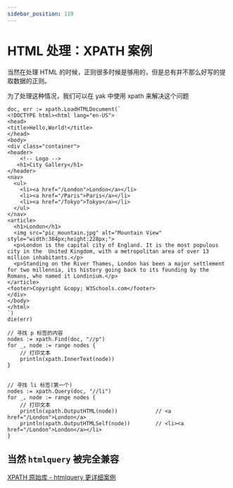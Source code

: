 ---
sidebar_position: 119
---

# HTML 处理：XPATH 案例

当然在处理 HTML 的时候，正则很多时候是够用的，但是总有并不那么好写的提取数据的正则。

为了处理这种情况，我们可以在 yak 中使用 xpath 来解决这个问题

```yak
doc, err := xpath.LoadHTMLDocument(`
<!DOCTYPE html><html lang="en-US">
<head>
<title>Hello,World!</title>
</head>
<body>
<div class="container">
<header>
    <!-- Logo -->
   <h1>City Gallery</h1>
</header>
<nav>
  <ul>
    <li><a href="/London">London</a></li>
    <li><a href="/Paris">Paris</a></li>
    <li><a href="/Tokyo">Tokyo</a></li>
  </ul>
</nav>
<article>
  <h1>London</h1>
  <img src="pic_mountain.jpg" alt="Mountain View" style="width:304px;height:228px;">
  <p>London is the capital city of England. It is the most populous city in the  United Kingdom, with a metropolitan area of over 13 million inhabitants.</p>
  <p>Standing on the River Thames, London has been a major settlement for two millennia, its history going back to its founding by the Romans, who named it Londinium.</p>
</article>
<footer>Copyright &copy; W3Schools.com</footer>
</div>
</body>
</html>
`)
die(err)

// 寻找 p 标签的内容
nodes := xpath.Find(doc, "//p")
for _, node := range nodes {
    // 打印文本
    println(xpath.InnerText(node))
}


// 寻找 li 标签(第一个)
nodes := xpath.Query(doc, "//li")
for _, node := range nodes {
    // 打印文本
    println(xpath.OutputHTML(node))            // <a href="/London">London</a>
    println(xpath.OutputHTMLSelf(node))        // <li><a href="/London">London</a></li>
}
```

## 当然 `htmlquery` 被完全兼容

[XPATH 原始库 - htmlquery 更详细案例](https://github.com/antchfx/htmlquery)